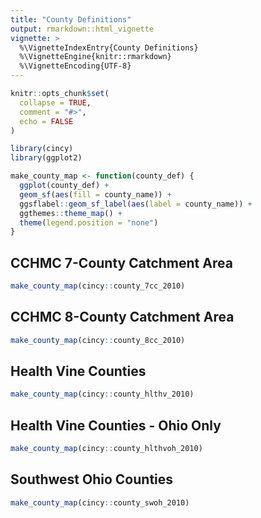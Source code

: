 ```yaml
---
title: "County Definitions"
output: rmarkdown::html_vignette
vignette: >
  %\VignetteIndexEntry{County Definitions}
  %\VignetteEngine{knitr::rmarkdown}
  %\VignetteEncoding{UTF-8}
---
```


```r
knitr::opts_chunk$set(
  collapse = TRUE,
  comment = "#>",
  echo = FALSE
)
```

```r
library(cincy)
library(ggplot2)
```

```r
make_county_map <- function(county_def) {
  ggplot(county_def) +
  geom_sf(aes(fill = county_name)) +
  ggsflabel::geom_sf_label(aes(label = county_name)) +
  ggthemes::theme_map() +
  theme(legend.position = "none")
}
```

## CCHMC 7-County Catchment Area

```r
make_county_map(cincy::county_7cc_2010)
```

## CCHMC 8-County Catchment Area

```r
make_county_map(cincy::county_8cc_2010)
```

## Health Vine Counties

```r
make_county_map(cincy::county_hlthv_2010)
```

## Health Vine Counties - Ohio Only

```r
make_county_map(cincy::county_hlthvoh_2010)
```

## Southwest Ohio Counties

```r
make_county_map(cincy::county_swoh_2010)
```

